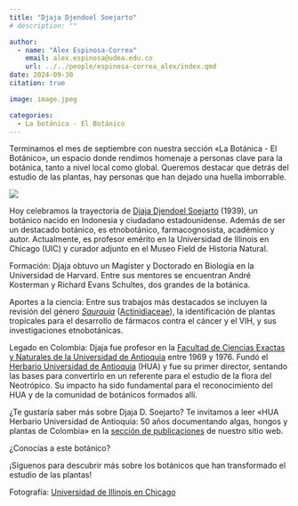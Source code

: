 ```yaml
---
title: "Djaja Djendoel Soejarto"
# description: ""

author: 
  - name: "Álex Espinosa-Correa"
    email: alex.espinosa@udea.edu.co
    url: ../../people/espinosa-correa_alex/index.qmd
date: 2024-09-30
citation: true

image: image.jpeg

categories:
  - La botánica - El Botánico
---
```


Terminamos el mes de septiembre con nuestra sección «La Botánica - El Botánico», un espacio donde rendimos homenaje a personas clave para la botánica, tanto a nivel local como global. Queremos destacar que detrás del estudio de las plantas, hay personas que han dejado una huella imborrable.

![](image.jpeg){fig-align="center" fig-alt="Imagen de fondo oscuro con detalles en tonos rosados y amarillos. En la parte superior izquierda, se encuentra el logo de GEOBOTA. A la derecha, en letras grandes y amarillas, se lee «Linda Escobar». Debajo, el texto: «(1940-1993) Bióloga estadounidense. Profesora de la UdeA entre 1976-1990.» A la derecha, una fotografía en blanco y negro de Linda Escobar, sonriendo, con gafas y el rostro apoyado en su mano. En la parte inferior, se observa la leyenda «La Botánica» y los íconos de las redes sociales @geobotauadea en Instagram y Facebook."}

Hoy celebramos la trayectoria de [Djaja Djendoel Soejarto](https://en.wikipedia.org/wiki/Djaja_Soejarto) (1939), un botánico nacido en Indonesia y ciudadano estadounidense. Además de ser un destacado botánico, es etnobotánico, farmacognosista, académico y autor. Actualmente, es profesor emérito en la Universidad de Illinois en Chicago (UIC) y curador adjunto en el Museo Field de Historia Natural️.

Formación: Djaja obtuvo un Magíster y Doctorado en Biología en la Universidad de Harvard. Entre sus mentores se encuentran André Kosterman y Richard Evans Schultes, dos grandes de la botánica.

Aportes a la ciencia: Entre sus trabajos más destacados se incluyen la revisión del género [*Saurauia*](https://es.wikipedia.org/wiki/Saurauia) ([Actinidiaceae](https://es.wikipedia.org/wiki/Actinidiaceae)), la identificación de plantas tropicales para el desarrollo de fármacos contra el cáncer y el VIH, y sus investigaciones etnobotánicas.

Legado en Colombia: Djaja fue profesor en la [Facultad de Ciencias Exactas y Naturales de la Universidad de Antioquia](https://www.udea.edu.co/wps/portal/udea/web/inicio/unidades-academicas/ciencias-exactas-naturales) entre 1969 y 1976. Fundó el [Herbario Universidad de Antioquia](../../herbarium/index.qmd) (HUA) y fue su primer director, sentando las bases para convertirlo en un referente para el estudio de la flora del Neotrópico. Su impacto ha sido fundamental para el reconocimiento del HUA y de la comunidad de botánicos formados allí.

¿Te gustaría saber más sobre Djaja D. Soejarto? Te invitamos a leer «HUA Herbario Universidad de Antioquia: 50 años documentando algas, hongos y plantas de Colombia» en la [sección de publicaciones](../../publications/books/2019-10-21_david-higuita_etal/index.qmd) de nuestro sitio web.

¿Conocías a este botánico?

¡Síguenos para descubrir más sobre los botánicos que han transformado el estudio de las plantas!

Fotografía: [Universidad de Illinois en Chicago](https://pharmacognosy.pharmacy.uic.edu/events/atkins-garden-walk-2023/)
